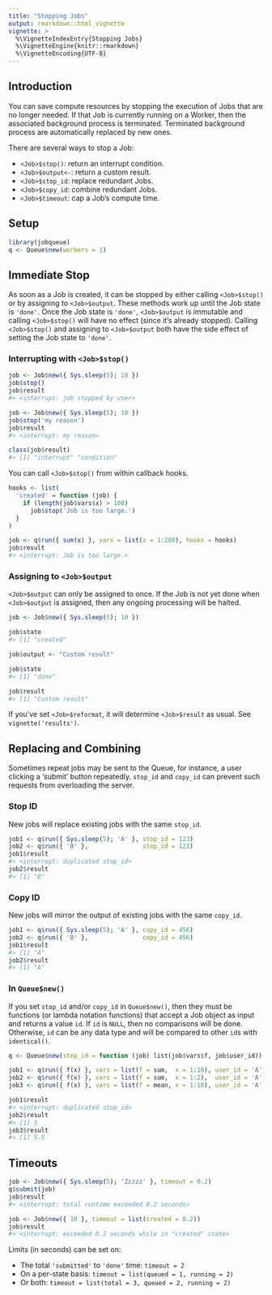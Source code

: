 ```yaml
---
title: "Stopping Jobs"
output: rmarkdown::html_vignette
vignette: >
  %\VignetteIndexEntry{Stopping Jobs}
  %\VignetteEngine{knitr::rmarkdown}
  %\VignetteEncoding{UTF-8}
---
```


## Introduction

You can save compute resources by stopping the execution of Jobs that are no longer needed. If that Job is currently running on a Worker, then the associated background process is terminated. Terminated background process are automatically replaced by new ones.

There are several ways to stop a Job:

* `<Job>$stop()`: return an interrupt condition.
* `<Job>$output<-`: return a custom result.
* `<Job>$stop_id`: replace redundant Jobs.
* `<Job>$copy_id`: combine redundant Jobs.
* `<Job>$timeout`: cap a Job's compute time.


## Setup

```r
library(jobqueue)
q <- Queue$new(workers = 1)
```


## Immediate Stop

As soon as a Job is created, it can be stopped by either calling `<Job>$stop()` or 
by assigning to `<Job>$output`. These methods work up until the Job state is `'done'`. 
Once the Job state is `'done'`, `<Job>$output` is immutable and calling `<Job>$stop()` 
will have no effect (since it's already stopped). Calling `<Job>$stop()` and assigning 
to `<Job>$output` both have the side effect of setting the Job state to `'done'`.


### Interrupting with `<Job>$stop()`

```r
job <- Job$new({ Sys.sleep(5); 10 })
job$stop()
job$result
#> <interrupt: job stopped by user>

job <- Job$new({ Sys.sleep(5); 10 })
job$stop('my reason')
job$result
#> <interrupt: my reason>

class(job$result)
#> [1] "interrupt" "condition"
```

You can call `<Job>$stop()` from within callback hooks.

```r
hooks <- list(
  'created' = function (job) {
    if (length(job$vars$x) > 100)
      job$stop('Job is too large.')
  }
)

job <- q$run({ sum(x) }, vars = list(x = 1:200), hooks = hooks)
job$result
#> <interrupt: Job is too large.>
```


### Assigning to `<Job>$output`

`<Job>$output` can only be assigned to once. If the Job is not yet done when 
`<Job>$output` is assigned, then any ongoing processing will be halted.

```r
job <- Job$new({ Sys.sleep(5); 10 })

job$state
#> [1] "created"

job$output <- "Custom result"

job$state
#> [1] "done"

job$result
#> [1] "Custom result"
```

If you've set `<Job>$reformat`, it will determine `<Job>$result` as usual.
See `vignette('results')`.


## Replacing and Combining

Sometimes repeat jobs may be sent to the Queue, for instance, a user clicking a 
'submit' button repeatedly. `stop_id` and `copy_id` can prevent such requests from 
overloading the server.


### Stop ID

New jobs will replace existing jobs with the same `stop_id`.

```r
job1 <- q$run({ Sys.sleep(5); 'A' }, stop_id = 123)
job2 <- q$run({ 'B' },               stop_id = 123)
job1$result
#> <interrupt: duplicated stop_id>
job2$result
#> [1] "B"
```

### Copy ID

New jobs will mirror the output of existing jobs with the same `copy_id`.

```r
job1 <- q$run({ Sys.sleep(5); 'A' }, copy_id = 456)
job2 <- q$run({ 'B' },               copy_id = 456)
job1$result
#> [1] "A"
job2$result
#> [1] "A"
```

### In `Queue$new()`

If you set `stop_id` and/or `copy_id` in `Queue$new()`, then they must be functions 
(or lambda notation functions) that accept a Job object as input and returns a value 
`id`. If `id` is `NULL`, then no comparisons will be done. Otherwise, `id` can be any
data type and will be compared to other `id`s with `identical()`.

```r
q <- Queue$new(stop_id = function (job) list(job$vars$f, job$user_id))

job1 <- q$run({ f(x) }, vars = list(f = sum,  x = 1:10), user_id = 'A')
job2 <- q$run({ f(x) }, vars = list(f = sum,  x = 1:2),  user_id = 'A')
job3 <- q$run({ f(x) }, vars = list(f = mean, x = 1:10), user_id = 'A')

job1$result
#> <interrupt: duplicated stop_id>
job2$result
#> [1] 3
job3$result
#> [1] 5.5
```



## Timeouts

```r
job <- Job$new({ Sys.sleep(5); 'Zzzzz' }, timeout = 0.2)
q$submit(job)
job$result
#> <interrupt: total runtime exceeded 0.2 seconds>

job <- Job$new({ 10 }, timeout = list(created = 0.2))
job$result
#> <interrupt: exceeded 0.2 seconds while in "created" state>
```

Limits (in seconds) can be set on:

* The total `'submitted'` to `'done'` time: `timeout = 2`
* On a per-state basis: `timeout = list(queued = 1, running = 2)`
* Or both: `timeout = list(total = 3, queued = 2, running = 2)`
